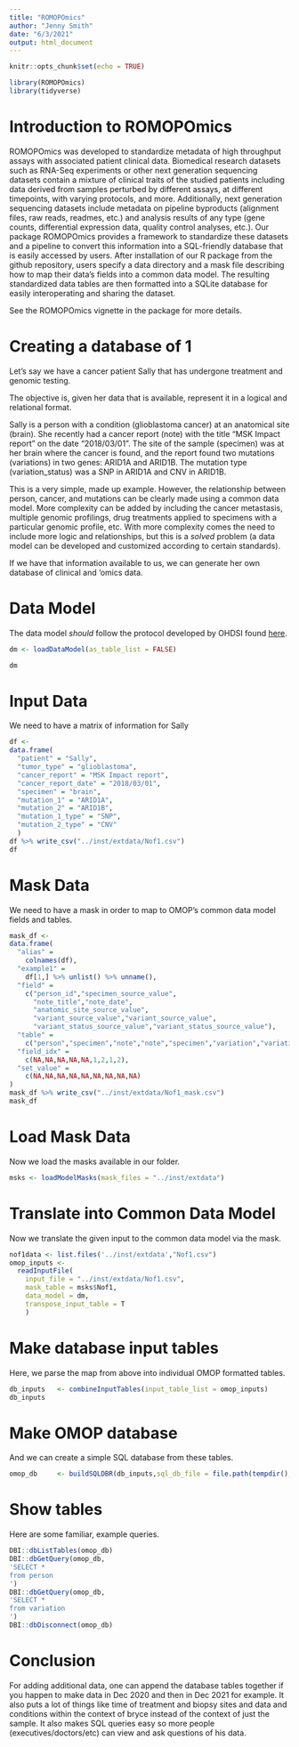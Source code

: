 ```yaml
---
title: "ROMOPOmics"
author: "Jenny Smith"
date: "6/3/2021"
output: html_document
---
```


```r
knitr::opts_chunk$set(echo = TRUE)

library(ROMOPOmics)
library(tidyverse)
```

# Introduction to ROMOPOmics

ROMOPOmics was developed to standardize metadata of high throughput assays with associated patient clinical data. Biomedical research datasets such as RNA-Seq experiments or other next generation sequencing datasets contain a mixture of clinical traits of the studied patients including data derived from samples perturbed by different assays, at different timepoints, with varying protocols, and more. Additionally, next generation sequencing datasets include metadata on pipeline byproducts (alignment files, raw reads, readmes, etc.) and analysis results of any type (gene counts, differential expression data, quality control analyses, etc.). Our package ROMOPOmics provides a framework to standardize these datasets and a pipeline to convert this information into a SQL-friendly database that is easily accessed by users. After installation of our R package from the github repository, users specify a data directory and a mask file describing how to map their data's fields into a common data model. The resulting standardized data tables are then formatted into a SQLite database for easily interoperating and sharing the dataset.

See the ROMOPOmics vignette in the package for more details. 

# Creating a database of 1

Let's say we have a cancer patient Sally that has undergone treatment and genomic testing. 

The objective is, given her data that is available, represent it in a logical and relational format. 

Sally is a person with a condition (glioblastoma cancer) at an anatomical site (brain). She recently had a cancer report (note) with the title "MSK Impact report" on the date "2018/03/01". The site of the sample (specimen) was at her brain where the cancer is found, and the report found two mutations (variations) in two genes: ARID1A and ARID1B. The mutation type (variation_status) was a SNP in ARID1A and CNV in ARID1B.

This is a very simple, made up example. However, the relationship between person, cancer, and mutations can be clearly made using a common data model. More complexity can be added by including the cancer metastasis, multiple genomic profilings, drug treatments applied to specimens with a particular genomic profile, etc. With more complexity comes the need to include more logic and relationships, but this is a *solved* problem (a data model can be developed and customized according to certain standards). 

If we have that information available to us, we can generate her own database of clinical and 'omics data.

# Data Model

The data model *should* follow the protocol developed by OHDSI found [here](https://github.com/OHDSI/CommonDataModel/blob/master/OMOP_CDM_v6_0.pdf).

```r
dm <- loadDataModel(as_table_list = FALSE)
```

```r
dm
```

# Input Data

We need to have a matrix of information for Sally

```r
df <- 
data.frame(
  "patient" = "Sally",
  "tumor_type" = "glioblastoma",
  "cancer_report" = "MSK Impact report",
  "cancer_report_date" = "2018/03/01",
  "specimen" = "brain",
  "mutation_1" = "ARID1A",
  "mutation_2" = "ARID1B",
  "mutation_1_type" = "SNP",
  "mutation_2_type" = "CNV"
  )
df %>% write_csv("../inst/extdata/Nof1.csv")
df
```

# Mask Data

We need to have a mask in order to map to OMOP's common data model fields and tables.

```r
mask_df <- 
data.frame(
  "alias" = 
    colnames(df),
  "example1" = 
    df[1,] %>% unlist() %>% unname(),
  "field" = 
    c("person_id","specimen_source_value",
      "note_title","note_date",
      "anatomic_site_source_value",
      "variant_source_value","variant_source_value",
      "variant_status_source_value","variant_status_source_value"),
  "table" = 
    c("person","specimen","note","note","specimen","variation","variation","variation","variation"),
  "field_idx" = 
    c(NA,NA,NA,NA,NA,1,2,1,2),
  "set_value" =
    c(NA,NA,NA,NA,NA,NA,NA,NA,NA)
)
mask_df %>% write_csv("../inst/extdata/Nof1_mask.csv")
mask_df
```

# Load Mask Data

Now we load the masks available in our folder. 

```r
msks <- loadModelMasks(mask_files = "../inst/extdata")
```

# Translate into Common Data Model

Now we translate the given input to the common data model via the mask. 

```r
nof1data <- list.files('../inst/extdata',"Nof1.csv")
omop_inputs <- 
  readInputFile(
    input_file = "../inst/extdata/Nof1.csv",
    mask_table = msks$Nof1,
    data_model = dm,
    transpose_input_table = T
    )
```

# Make database input tables

Here, we parse the map from above into individual OMOP formatted tables. 

```r
db_inputs   <- combineInputTables(input_table_list = omop_inputs)
db_inputs
```

# Make OMOP database

And we can create a simple SQL database from these tables.

```r
omop_db     <- buildSQLDBR(db_inputs,sql_db_file = file.path(tempdir(),"Nof1.sqlite"))
```

# Show tables

Here are some familiar, example queries. 

```r
DBI::dbListTables(omop_db)
DBI::dbGetQuery(omop_db,
'SELECT *
from person
')
DBI::dbGetQuery(omop_db,
'SELECT *
from variation
')
DBI::dbDisconnect(omop_db)
```

# Conclusion

For adding additional data, one can append the database tables together if you happen to make data in Dec 2020 and then in Dec 2021 for example. It also puts a lot of things like time of treatment and biopsy sites and data and conditions within the context of bryce instead of the context of just the sample. It also makes SQL queries easy so more people (executives/doctors/etc) can view and ask questions of his data.
